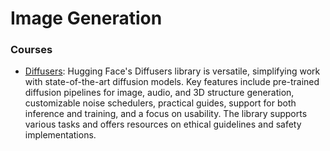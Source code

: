 # Image Generation

### Courses

- [Diffusers](https://huggingface.co/docs/diffusers/index): Hugging Face's Diffusers library is versatile, simplifying work with state-of-the-art diffusion models. Key features include pre-trained diffusion pipelines for image, audio, and 3D structure generation, customizable noise schedulers, practical guides, support for both inference and training, and a focus on usability. The library supports various tasks and offers resources on ethical guidelines and safety implementations.